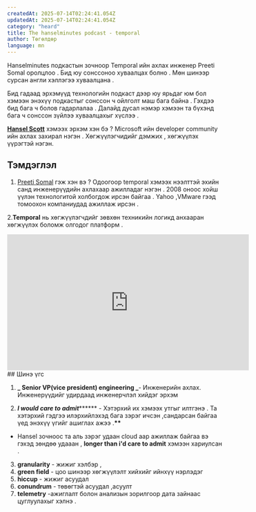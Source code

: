 ```yaml
---
createdAt: 2025-07-14T02:24:41.054Z
updatedAt: 2025-07-14T02:24:41.054Z
category: "heard"
title: The hanselminutes podcast - temporal
author: Төгөлдөр
language: mn
---
```


Hanselminutes подкастын зочноор Temporal ийн ахлах инженер Preeti Somal оролцлоо . Бид юу сонссоноо хуваалцах болно . Мөн шинээр сурсан англи хэллэгээ хуваалцана .

Бид гадаад эрхэмүүд технологийн подкаст дээр юу ярьдаг юм бол хэмээн энэхүү подкастыг сонссон ч ойлголт маш бага байна . Гэхдээ бид бага ч болов гадарлалаа . Далайд дусал нэмэр хэмээн та бүхэнд бага ч сонссон зүйлээ хуваалцахыг хүслээ .

[**Hansel Scott**](https://www.hanselman.com/about) хэмээх эрхэм хэн бэ ?
Microsoft ийн developer community ийн ахлах захирал нэгэн . Хөгжүүлэгчидийг дэмжих , хөгжүүлэх үүрэгтэй нэгэн.

## Тэмдэглэл

1. [Preeti Somal](https://www.linkedin.com/in/preeti-somal-131890/) гэж хэн вэ ? Одоогоор temporal хэмээх нээлттэй эхийн санд инженерүүдийн ахлахаар ажилладаг нэгэн . 2008 оноос хойш үүлэн технологитой холбогдож ирсэн байгаа . Yahoo ,VMware гээд томоохон компаниудад ажиллаж ирсэн .

2.**Temporal** нь хөгжүүлэгчдийг зөвхөн техникийн логикд анхааран хөгжүүлэх боломж олгодог платформ .

<iframe
  width="560"
  height="315"
  src="https://www.youtube.com/embed/EP4ZphzqqS0?si=sdyEREm3Lgv-gDIM"
  title="YouTube video player"
  frameBorder="0"
  allow="accelerometer; autoplay; clipboard-write; encrypted-media; gyroscope; picture-in-picture; web-share"
  referrerPolicy="strict-origin-when-cross-origin"
  allowFullScreen
></iframe>
## Шинэ үгс

1. **_ Senior VP(vice president) engineering _**- Инженерийн ахлах. Инженерүүдийг удирдаад инженерчлэл хийдэг эрхэм

2. **_I would care to admit_**\*\***** - Хэтэрхий их хэмээх утгыг илтгэнэ . Та хэтэрхий гэдгээ илэрхийлэхэд бага зэрэг ичсэн ,сандарсан байгаа үед энэхүү үгийг ашиглах ажээ .**\*\***

- Hansel зочноос та аль зэрэг удаан cloud аар ажиллаж байгаа вэ гэхэд зөндөө удааан , **longer than i'd care to admit** хэмээн хариулсан .

3. **granularity** - жижиг хэлбэр ,
4. **green field** - цоо шинээр хөгжүүлэлт хийхийг ийнхүү нэрлэдэг
5. **hiccup** - жижиг асуудал
6. **conundrum** - төвөгтэй асуудал ,асуулт
7. **telemetry** -ажиглалт болон анализын зорилгоор дата зайнаас цуглуулахыг хэлнэ .
